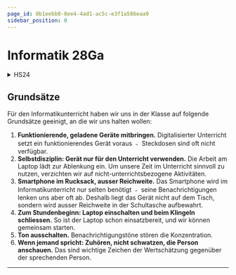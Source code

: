 ```yaml
---
page_id: 0b1eebb0-8ee4-4ad1-ac5c-e3f1a586eaa9
sidebar_position: 0
---
```



# Informatik 28Ga
<Semesterplan termine={termine_fs25} />

<details>
    <summary>HS24</summary>
    <Semesterplan einzellektion={einzellektion} praktikum={praktikum} />
</details>

<Directory name='Notizen' id='b3cff434-03cf-4b3c-a676-9168380d5b24' />

## Grundsätze
Für den Informatikunterricht haben wir uns in der Klasse auf folgende Grundsätze geeinigt, an die wir uns halten wollen:
1. **Funktionierende, geladene Geräte mitbringen.** Digitalisierter Unterricht setzt ein funktionierendes Gerät voraus ﹣ Steckdosen sind oft nicht verfügbar.
2. **Selbstdisziplin: Gerät nur für den Unterricht verwenden.** Die Arbeit am Laptop lädt zur Ablenkung ein. Um unsere Zeit im Unterricht sinnvoll zu nutzen, verzichten wir auf nicht-unterrichtsbezogene Aktivitäten.
3. **Smartphone im Rucksack, ausser Reichweite.** Das Smartphone wird im Informatikunterricht nur selten benötigt ﹣ seine Benachrichtigungen lenken uns aber oft ab. Deshalb liegt das Gerät nicht auf dem Tisch, sondern wird ausser Reichweite in der Schultasche aufbewahrt.
4. **Zum Stundenbeginn: Laptop einschalten und beim Klingeln schliessen.** So ist der Laptop schon einsatzbereit, und wir können gemeinsam starten.
5. **Ton ausschalten.** Benachrichtigungstöne stören die Konzentration.
6. **Wenn jemand spricht: Zuhören, nicht schwatzen, die Person anschauen.** Das sind wichtige Zeichen der Wertschätzung gegenüber der sprechenden Person.

---
